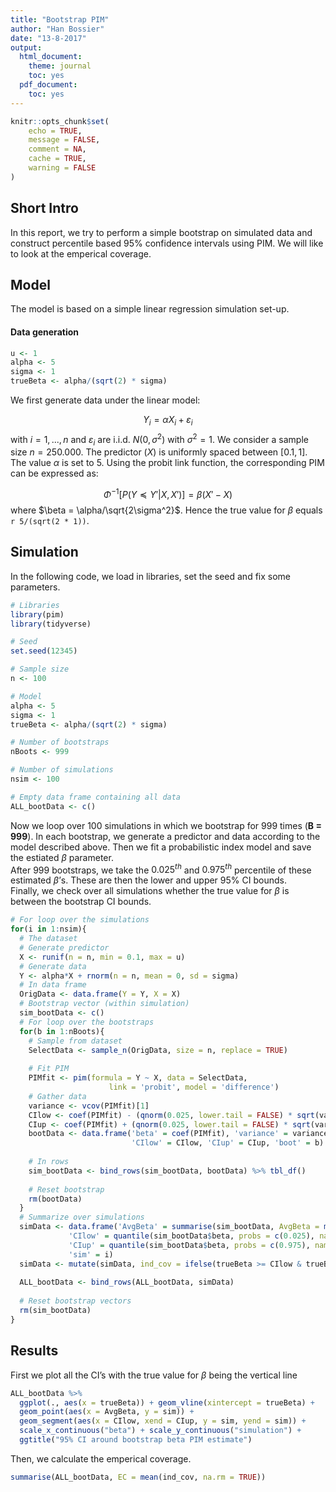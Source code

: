 ```yaml
---
title: "Bootstrap PIM"
author: "Han Bossier"
date: "13-8-2017"
output:
  html_document:
    theme: journal
    toc: yes
  pdf_document:
    toc: yes
---
```


```r
knitr::opts_chunk$set(
	echo = TRUE,
	message = FALSE,
	comment = NA,
	cache = TRUE,
	warning = FALSE
)
```

## Short Intro

In this report, we try to perform a simple bootstrap on simulated data and construct percentile based 95% confidence intervals using PIM. We will like to look at the emperical coverage.

## Model

The model is based on a simple linear regression simulation set-up.

#### Data generation

```r
u <- 1
alpha <- 5
sigma <- 1
trueBeta <- alpha/(sqrt(2) * sigma)
```

We first generate data under the linear model:

$$
Y_i = \alpha X_i + \varepsilon_i 
$$
with $i = 1,...,n$ and $\varepsilon_i$ are i.i.d. $N({0,\sigma^2)}$ with $\sigma^2 = 1$. We consider a sample size $n = 250.000$. The predictor (*X*) is uniformly spaced between $[0.1,1]$. The value $\alpha$ is set to 5. Using the probit link function, the corresponding PIM can be expressed as:

$$
\Phi^{-1}[P(Y\preceq Y'|X,X')] = \beta(X' - X)
$$
where $\beta = \alpha/\sqrt{2\sigma^2}$. Hence the true value for $\beta$ equals ```r 5/(sqrt(2 * 1))```.



## Simulation

In the following code, we load in libraries, set the seed and fix some parameters.

```r
# Libraries
library(pim)
library(tidyverse)

# Seed
set.seed(12345)

# Sample size
n <- 100

# Model
alpha <- 5
sigma <- 1
trueBeta <- alpha/(sqrt(2) * sigma)

# Number of bootstraps
nBoots <- 999

# Number of simulations
nsim <- 100

# Empty data frame containing all data
ALL_bootData <- c()
```

Now we loop over 100 simulations in which we bootstrap for 999 times (**B = 999**). In each bootstrap, we generate a predictor and data according to the model described above. Then we fit a probabilistic index model and save the estiated $\beta$ parameter. 
<br>
After 999 bootstraps, we take the $0.025^{th}$ and $0.975^{th}$ percentile of these estimated $\beta$'s. These are then the lower and upper 95% CI bounds.
<br>
Finally, we check over all simulations whether the true value for $\beta$ is between the bootstrap CI bounds.

```r
# For loop over the simulations
for(i in 1:nsim){
  # The dataset
  # Generate predictor
  X <- runif(n = n, min = 0.1, max = u)
  # Generate data
  Y <- alpha*X + rnorm(n = n, mean = 0, sd = sigma)
  # In data frame
  OrigData <- data.frame(Y = Y, X = X)
  # Bootstrap vector (within simulation)
  sim_bootData <- c()
  # For loop over the bootstraps
  for(b in 1:nBoots){
    # Sample from dataset
    SelectData <- sample_n(OrigData, size = n, replace = TRUE)
    
    # Fit PIM
    PIMfit <- pim(formula = Y ~ X, data = SelectData,
                      link = 'probit', model = 'difference')
    # Gather data
    variance <- vcov(PIMfit)[1]
    CIlow <- coef(PIMfit) - (qnorm(0.025, lower.tail = FALSE) * sqrt(variance))
    CIup <- coef(PIMfit) + (qnorm(0.025, lower.tail = FALSE) * sqrt(variance))
    bootData <- data.frame('beta' = coef(PIMfit), 'variance' = variance, 
                           'CIlow' = CIlow, 'CIup' = CIup, 'boot' = b)
    
    # In rows
    sim_bootData <- bind_rows(sim_bootData, bootData) %>% tbl_df()
    
    # Reset bootstrap
    rm(bootData)
  }
  # Summarize over simulations
  simData <- data.frame('AvgBeta' = summarise(sim_bootData, AvgBeta = mean(beta)),
             'CIlow' = quantile(sim_bootData$beta, probs = c(0.025), names = FALSE),
             'CIup' = quantile(sim_bootData$beta, probs = c(0.975), names = FALSE),
             'sim' = i)
  simData <- mutate(simData, ind_cov = ifelse(trueBeta >= CIlow & trueBeta <= CIup, 1 ,0))
  
  ALL_bootData <- bind_rows(ALL_bootData, simData)
  
  # Reset bootstrap vectors
  rm(sim_bootData)
}
```


## Results

First we plot all the CI's with the true value for $\beta$ being the vertical line

```r
ALL_bootData %>%
  ggplot(., aes(x = trueBeta)) + geom_vline(xintercept = trueBeta) +
  geom_point(aes(x = AvgBeta, y = sim)) + 
  geom_segment(aes(x = CIlow, xend = CIup, y = sim, yend = sim)) + 
  scale_x_continuous("beta") + scale_y_continuous("simulation") +
  ggtitle("95% CI around bootstrap beta PIM estimate")
```

Then, we calculate the emperical coverage.

```r
summarise(ALL_bootData, EC = mean(ind_cov, na.rm = TRUE))
```



